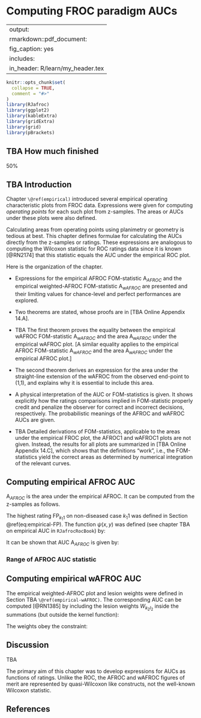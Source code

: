 # Computing FROC paradigm AUCs {#computing-aucs}

---
output:
  rmarkdown::pdf_document:
    fig_caption: yes        
    includes:  
      in_header: R/learn/my_header.tex
---

```r
knitr::opts_chunk$set(
  collapse = TRUE,
  comment = "#>"
)
library(RJafroc)
library(ggplot2)
library(kableExtra)
library(gridExtra)
library(grid)
library(pBrackets)
```



## TBA How much finished {#computing-aucs-how-much-finished}
50%



## TBA Introduction {#computing-aucs-intro}

Chapter `\@ref(empirical)` introduced several empirical operating characteristic plots from FROC data. Expressions were given for computing *operating points* for each such plot from z-samples. The areas or AUCs under these plots were also defined. 

Calculating areas from operating points using planimetry or geometry is tedious at best. This chapter defines formulae for calculating the AUCs directly from the z-samples or ratings. These expressions are analogous to computing the Wilcoxon statistic for ROC ratings data since it is known [@RN2174] that this statistic equals the AUC under the empirical ROC plot.

Here is the organization of the chapter.

-   Expressions for the empirical AFROC FOM-statistic $\text{A}_{AFROC}$ and the empirical weighted-AFROC FOM-statistic $\text{A}_{wAFROC}$ are presented and their limiting values for chance-level and perfect performances are explored.

-   Two theorems are stated, whose proofs are in [TBA Online Appendix 14.A].

-   TBA The first theorem proves the equality between the empirical wAFROC FOM-statistic $\text{A}_{wAFROC}$ and the area $\text{A}_{wAFROC}$ under the empirical wAFROC plot. [A similar equality applies to the empirical AFROC FOM-statistic $\text{A}_{wAFROC}$ and the area $\text{A}_{wAFROC}$ under the empirical AFROC plot.]

-   The second theorem derives an expression for the area under the straight-line extension of the wAFROC from the observed end-point to (1,1), and explains why it is essential to include this area.

-   A physical interpretation of the AUC or FOM-statistics is given. It shows explicitly how the ratings comparisons implied in FOM-statistic properly credit and penalize the observer for correct and incorrect decisions, respectively. The probabilistic meanings of the AFROC and wAFROC AUCs are given.

-   TBA Detailed derivations of FOM-statistics, applicable to the areas under the empirical FROC plot, the AFROC1 and wAFROC1 plots are not given. Instead, the results for all plots are summarized in [TBA Online Appendix 14.C], which shows that the definitions "work", i.e., the FOM-statistics yield the correct areas as determined by numerical integration of the relevant curves.

## Computing empirical AFROC AUC {#computing-aucs-afroc}

$\text{A}_{AFROC}$ is the area under the empirical AFROC. It can be computed from the z-samples as follows.


The highest rating $\text{FP}_{k_1 1}$ on non-diseased case $k_1 1$ was defined in Section \@ref(eq:empirical-FP). The function $\psi\left ( x,  y \right )$ was defined (see chapter TBA on empirical AUC in `RJafrocRocBook`) by:


\begin{equation}
\left.
\begin{aligned}
\psi(x,y)&=1  \qquad & x<y \\
\psi(x,y)&=0.5  & x=y \\
\psi(x,y)&=0  & x>y
\end{aligned}
\right \}
(\#eq:empirical-auc-psi)
\end{equation}


It can be shown that AUC $\text{A}_{AFROC}$ is given by:


\begin{equation}
\begin{aligned} 
\text{A}_{AFROC} =& \frac{1}{K_1 L_T}\sum_{k_1=1}^{K_1}\sum_{k_2=1}^{K_2}\sum_{l_2=1}^{L_{k_2}}\psi\left ( \text{FP}_{k_1 1}, z_{k_2 2 l_2 2} \right )\\
\end {aligned}
(\#eq:computing-aucs-theta-afroc)
\end{equation}




### Range of AFROC AUC statistic


## Computing empirical wAFROC AUC {#computing-aucs-wafroc}

The empirical weighted-AFROC plot and lesion weights were defined in Section TBA `\@ref(empirical-wAFROC)`. The corresponding AUC can be computed [@RN1385] by including the lesion weights $W_{k_2 l_2}$ inside the summations (but outside the kernel function):

\begin{equation}
\begin{aligned} 
\text{A}_{\text{wAFROC}} =& \frac{1}{K_1 K_2}\sum_{k_1=1}^{K_1}\sum_{k_2=1}^{K_2}\sum_{l_2=1}^{L_{k_2}}W_{k_2 l_2}\psi\left ( \text{FP}_{k_1 1}, z_{k_2 2 l_2 2} \right )\\
\end {aligned}
(\#eq:computing-aucs-theta-wafroc)
\end{equation}


The weights obey the constraint:


\begin{equation} 
\sum_{l_2=1}^{L_{k_2}}W_{k_2 l_2} = 1
(\#eq:computing-aucs-theta-constraint-weights)
\end{equation}




## Discussion {#computing-aucs-Discussion}

TBA

The primary aim of this chapter was to develop expressions for AUCs as functions of ratings. Unlike the ROC, the AFROC and wAFROC figures of merit are represented by quasi-Wilcoxon like constructs, not the well-known Wilcoxon statistic.


## References {#computing-aucs-references}
